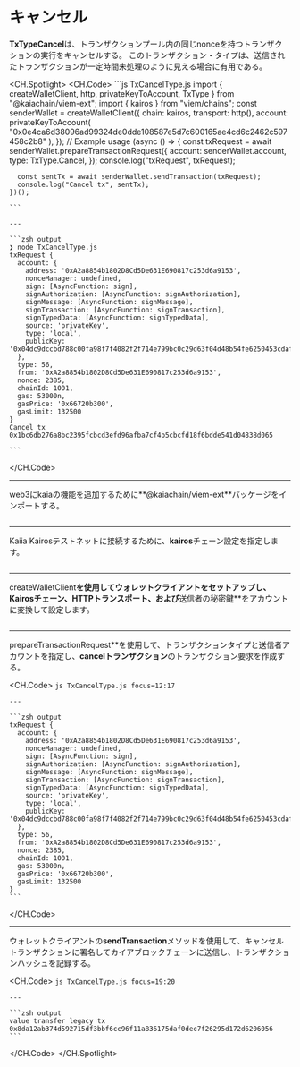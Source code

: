 # キャンセル


<Editor module="/src/pages/viem-ext/basic-transaction/CancelType.tsx" route={RoutePath.ViemExt_Cancel_Type} />

**TxTypeCancel**は、トランザクションプール内の同じnonceを持つトランザク ションの実行をキャンセルする。 このトランザクション・タイプは、送信されたトランザクションが一定時間未処理のように見える場合に有用である。

<CH.Spotlight>
  <CH.Code>
    ```js TxCancelType.js
    import { createWalletClient, http, privateKeyToAccount, TxType } from "@kaiachain/viem-ext";
    import { kairos } from "viem/chains";
    const senderWallet = createWalletClient({
      chain: kairos,
      transport: http(),
      account: privateKeyToAccount(
        "0x0e4ca6d38096ad99324de0dde108587e5d7c600165ae4cd6c2462c597458c2b8"
      ),
    });
    // Example usage
    (async () => {
      const txRequest = await senderWallet.prepareTransactionRequest({
        account: senderWallet.account,
        type: TxType.Cancel,
      });
      console.log("txRequest", txRequest);
      
      const sentTx = await senderWallet.sendTransaction(txRequest);
      console.log("Cancel tx", sentTx);
    })();

    ```

    ---

    ```zsh output
    ❯ node TxCancelType.js
    txRequest {
      account: {
        address: '0xA2a8854b1802D8Cd5De631E690817c253d6a9153',
        nonceManager: undefined,
        sign: [AsyncFunction: sign],
        signAuthorization: [AsyncFunction: signAuthorization],
        signMessage: [AsyncFunction: signMessage],
        signTransaction: [AsyncFunction: signTransaction],
        signTypedData: [AsyncFunction: signTypedData],
        source: 'privateKey',
        type: 'local',
        publicKey: '0x04dc9dccbd788c00fa98f7f4082f2f714e799bc0c29d63f04d48b54fe6250453cdaf06ca34ae8714cf3dae06bacdb78c7c2d4054bd38961d40853cd5f15955da79'   
      },
      type: 56,
      from: '0xA2a8854b1802D8Cd5De631E690817c253d6a9153',
      nonce: 2385,
      chainId: 1001,
      gas: 53000n,
      gasPrice: '0x66720b300',
      gasLimit: 132500
    }
    Cancel tx 0x1bc6db276a8bc2395fcbcd3efd96afba7cf4b5cbcfd18f6bdde541d04838d065

    ```
  </CH.Code>

  ---

  web3にkaiaの機能を追加するために\*\*@kaiachain/viem-ext\*\*パッケージをインポートする。

  ```js TxCancelType.js focus=1
  ```

  ---

  Kaiia Kairosテストネットに接続するために、**kairos**チェーン設定を指定します。

  ```js TxCancelType.js focus=2
  ```

  ---

  createWalletClient**を使用してウォレットクライアントをセットアップし、**Kairosチェーン**、**HTTPトランスポート**、および**送信者の秘密鍵\*\*をアカウントに変換して設定します。

  ```js TxCancelType.js focus=3:9
  ```

  ---

  prepareTransactionRequest\*\*を使用して、トランザクションタイプと送信者アカウントを指定し、**cancelトランザクション**のトランザクション要求を作成する。

  <CH.Code>
    ```js TxCancelType.js focus=12:17
    ```

    ---

    ```zsh output
    txRequest {
      account: {
        address: '0xA2a8854b1802D8Cd5De631E690817c253d6a9153',
        nonceManager: undefined,
        sign: [AsyncFunction: sign],
        signAuthorization: [AsyncFunction: signAuthorization],
        signMessage: [AsyncFunction: signMessage],
        signTransaction: [AsyncFunction: signTransaction],
        signTypedData: [AsyncFunction: signTypedData],
        source: 'privateKey',
        type: 'local',
        publicKey: '0x04dc9dccbd788c00fa98f7f4082f2f714e799bc0c29d63f04d48b54fe6250453cdaf06ca34ae8714cf3dae06bacdb78c7c2d4054bd38961d40853cd5f15955da79'   
      },
      type: 56,
      from: '0xA2a8854b1802D8Cd5De631E690817c253d6a9153',
      nonce: 2385,
      chainId: 1001,
      gas: 53000n,
      gasPrice: '0x66720b300',
      gasLimit: 132500
    }
    ```
  </CH.Code>

  ---

  ウォレットクライアントの**sendTransaction**メソッドを使用して、キャンセルトランザクションに署名してカイアブロックチェーンに送信し、トランザクションハッシュを記録する。

  <CH.Code>
    ```js TxCancelType.js focus=19:20
    ```

    ---

    ```zsh output
    value transfer legacy tx 0x8da12ab374d592715df3bbf6cc96f11a836175daf0dec7f26295d172d6206056
    ```
  </CH.Code>
</CH.Spotlight>
